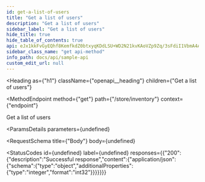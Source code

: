 ```yaml
---
id: get-a-list-of-users
title: "Get a list of users"
description: "Get a list of users"
sidebar_label: "Get a list of users"
hide_title: true
hide_table_of_contents: true
api: eJx1kkFvGyEQhf8KemfkdZ0btxyqKDdLSU+WD2N21kvKAoVZp9Zq/3sFdiI1VbmA4A3z3gcLMpcUQ+ECs2C33dap52KzS+JigMHLbC2XMsxefYihYWMQDlLllJJ3lqq8eyu1ZkGxI09UV3JNDIN4emMr0KC+d1VKfp9j4izu1vuuc0H4zBkaQ8wTyW3rYYe1Df3F3BOLIuVdERUHNRfOBRoTyxh7GJy5tkwkIwy6IjFz58KFg8R8hUbhfKkl5rBgzh4Go0gyXZdYmnpT3ul85rxxsbvssB41XBhiM+zEV8cvNCXP6nH/jK/uHvfPqo92njhI46OGmJWMrO5FKcc7lmrjVvRts91ssWqkWGSihjPQxP9N+1fPT5DCv6VLnlyod7Vwy53EAS0bapYPFkeNMRaph8tyosI/sl/Xuv1r5nyFORw1LpQdnWrqw3HVGJl6zg3eT77WvNZyamnIz9XEP1+jAvx8nafvr1jXP2pj3S0=
sidebar_class_name: "get api-method"
info_path: docs/api/sample-api
custom_edit_url: null
---
```



<Heading
  as={"h1"}
  className={"openapi__heading"}
  children={"Get a list of users"}
>
</Heading>

<MethodEndpoint
  method={"get"}
  path={"/store/inventory"}
  context={"endpoint"}
>
  
</MethodEndpoint>



Get a list of users

<ParamsDetails
  parameters={undefined}
>
  
</ParamsDetails>

<RequestSchema
  title={"Body"}
  body={undefined}
>
  
</RequestSchema>

<StatusCodes
  id={undefined}
  label={undefined}
  responses={{"200":{"description":"Successful response","content":{"application/json":{"schema":{"type":"object","additionalProperties":{"type":"integer","format":"int32"}}}}}}}
>
  
</StatusCodes>


      